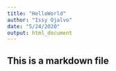 ```yaml
---
title: "HelloWorld"
author: "Issy Ojalvo"
date: "5/24/2020"
output: html_document
---
```


## This is a markdown file
